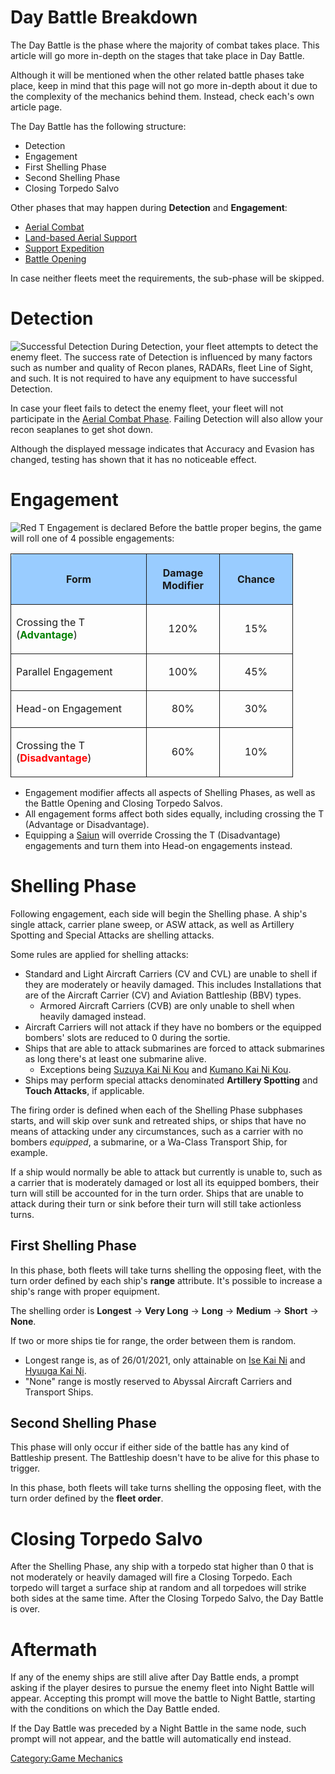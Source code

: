 =Day Battle Breakdown=

The Day Battle is the phase where the majority of combat takes place. This article will go more in-depth on the stages that take place in Day Battle.

Although it will be mentioned when the other related battle phases take place, keep in mind that this page will not go more in-depth about it due to the complexity of the mechanics behind them. Instead, check each's own article page.

The Day Battle has the following structure:
* Detection
* Engagement
* First Shelling Phase
* Second Shelling Phase
* Closing Torpedo Salvo

Other phases that may happen during '''Detection''' and '''Engagement''':
* [[Arill/Sandbox/Combat/Aerial Combat|Aerial Combat]]
* [[Arill/Sandbox/Combat/Land-based Aerial Support|Land-based Aerial Support]]
* [[Arill/Sandbox/Combat/Support Expedition|Support Expedition]]
* [[Arill/Sandbox/Combat/Battle Opening|Battle Opening]]

In case neither fleets meet the requirements, the sub-phase will be skipped.

=Detection=
[[File:Successfull_Detection.png|thumb|right|Successful Detection]]
During Detection, your fleet attempts to detect the enemy fleet. The success rate of Detection is influenced by many factors such as number and quality of Recon planes, RADARs, fleet Line of Sight, and such. It is not required to have any equipment to have successful Detection.

In case your fleet fails to detect the enemy fleet, your fleet will not participate in the [[Arill/Sandbox/Combat/Aerial Combat|Aerial Combat Phase]]. Failing Detection will also allow your recon seaplanes to get shot down.

Although the displayed message indicates that Accuracy and Evasion has changed, testing has shown that it has no noticeable effect.

=Engagement=
[[File:Engagement_Example.png|thumb|right|Red T Engagement is declared]]
Before the battle proper begins, the game will roll one of 4 possible engagements:

{| class="wikitable" style="margin: auto;"
|-
!style="text-align: center; border-radius: 6px 0 0 0; border-style: solid; border-width: 1px; background-color:#99CCFF; width:200px;" |Form
!style="text-align: center; border-style: solid; border-width: 1px; background-color:#99CCFF; width:100px;" |Damage Modifier
!style="text-align: center; border-style: solid; border-width: 1px; background-color:#99CCFF; width:100px;" |Chance
|-
|style="border-style: solid; border-width: 1px;"| Crossing the T ('''<span style="color:green">Advantage</span>''')<br />{{Nihongo|T字戦有利|''T Ji-sen Yuuri''|}}
|style="text-align: center; border-style: solid; border-width: 1px;"| 120%
|style="text-align: center; border-style: solid; border-width: 1px;"| 15%
|-
|style="border-style: solid; border-width: 1px;"| Parallel Engagement<br />{{Nihongo|同航戦|''Doukousen''|}}
|style="text-align: center; border-style: solid; border-width: 1px;"| 100%
|style="text-align: center; border-style: solid; border-width: 1px;"| 45%
|-
|style="border-style: solid; border-width: 1px;"| Head-on Engagement<br />{{Nihongo|反航戦|''Hankousen''|}}
|style="text-align: center; border-style: solid; border-width: 1px;"| 80%
|style="text-align: center; border-style: solid; border-width: 1px;"| 30%

|-
|style="border-style: solid; border-width: 1px;"| Crossing the T ('''<span style="color:red">Disadvantage</span>''')<br />{{Nihongo|T字戦不利|''T Ji-sen Furi''|}}
|style="text-align: center; border-style: solid; border-width: 1px;"| 60%
|style="text-align: center; border-style: solid; border-width: 1px;"| 10%
|}

* Engagement modifier affects all aspects of Shelling Phases, as well as the Battle Opening and Closing Torpedo Salvos. 
* All engagement forms affect both sides equally, including crossing the T (Advantage or Disadvantage).
* Equipping a {{Template:YellowPlane}}[[Saiun]] will override Crossing the T (Disadvantage) engagements and turn them into Head-on engagements instead.

=Shelling Phase=
Following engagement, each side will begin the Shelling phase. A ship's single attack, carrier plane sweep, or ASW attack, as well as Artillery Spotting and Special Attacks are shelling attacks.

Some rules are applied for shelling attacks:
* Standard and Light Aircraft Carriers (CV and CVL) are unable to shell if they are moderately or heavily damaged. This includes Installations that are of the Aircraft Carrier (CV) and Aviation Battleship (BBV) types.
** Armored Aircraft Carriers (CVB) are only unable to shell when heavily damaged instead.
* Aircraft Carriers will not attack if they have no bombers or the equipped bombers' slots are reduced to 0 during the sortie.
* Ships that are able to attack submarines are forced to attack submarines as long there's at least one submarine alive.
** Exceptions being [[Suzuya|Suzuya Kai Ni Kou]] and [[Kumano|Kumano Kai Ni Kou]].
* Ships may perform special attacks denominated '''Artillery Spotting''' and '''Touch Attacks''', if applicable.

The firing order is defined when each of the Shelling Phase subphases starts, and will skip over sunk and retreated ships, or ships that have no means of attacking under any circumstances, such as a carrier with no bombers ''equipped'', a submarine, or a Wa-Class Transport Ship, for example.

If a ship would normally be able to attack but currently is unable to, such as a carrier that is moderately damaged or lost all its equipped bombers, their turn will still be accounted for in the turn order. Ships that are unable to attack during their turn or sink before their turn will still take actionless turns.

==First Shelling Phase==
In this phase, both fleets will take turns shelling the opposing fleet, with the turn order defined by each ship's '''range''' attribute. It's possible to increase a ship's range with proper equipment.

The shelling order is '''Longest''' → '''Very Long''' → '''Long''' → '''Medium''' → '''Short''' → '''None'''.

If two or more ships tie for range, the order between them is random.

* Longest range is, as of 26/01/2021, only attainable on [[Ise|Ise Kai Ni]] and [[Hyuuga|Hyuuga Kai Ni]].
* "None" range is mostly reserved to Abyssal Aircraft Carriers and Transport Ships.

==Second Shelling Phase==
This phase will only occur if either side of the battle has any kind of Battleship present. The Battleship doesn't have to be alive for this phase to trigger.

In this phase, both fleets will take turns shelling the opposing fleet, with the turn order defined by the '''fleet order'''.

=Closing Torpedo Salvo=

After the Shelling Phase, any ship with a torpedo stat higher than 0 that is not moderately or heavily damaged will fire a Closing Torpedo. Each torpedo will target a surface ship at random and all torpedoes will strike both sides at the same time. After the Closing Torpedo Salvo, the Day Battle is over.

=Aftermath=

If any of the enemy ships are still alive after Day Battle ends, a prompt asking if the player desires to pursue the enemy fleet into Night Battle will appear. Accepting this prompt will move the battle to Night Battle, starting with the conditions on which the Day Battle ended.

If the Day Battle was preceded by a Night Battle in the same node, such prompt will not appear, and the battle will automatically end instead.



{{GameMechanics2}}
[[Category:Game Mechanics]]